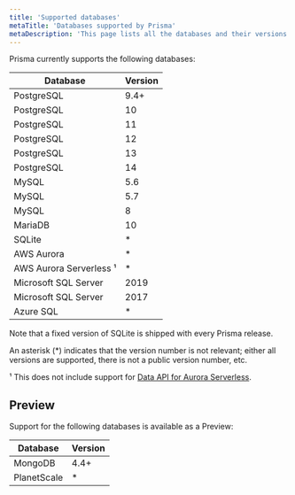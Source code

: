 ```yaml
---
title: 'Supported databases'
metaTitle: 'Databases supported by Prisma'
metaDescription: 'This page lists all the databases and their versions that are supported by Prisma.'
---
```


<TopBlock>

Prisma currently supports the following databases:

| Database                     | Version |
| ---------------------------- | ------- |
| PostgreSQL                   | 9.4+    |
| PostgreSQL                   | 10      |
| PostgreSQL                   | 11      |
| PostgreSQL                   | 12      |
| PostgreSQL                   | 13      |
| PostgreSQL                   | 14      |
| MySQL                        | 5.6     |
| MySQL                        | 5.7     |
| MySQL                        | 8       |
| MariaDB                      | 10      |
| SQLite                       | \*      |
| AWS Aurora                   | \*      |
| AWS Aurora Serverless &sup1; | \*      |
| Microsoft SQL Server         | 2019    |
| Microsoft SQL Server         | 2017    |
| Azure SQL                    | \*      |

Note that a fixed version of SQLite is shipped with every Prisma release.
  
An asterisk (*) indicates that the version number is not relevant; either all versions are supported, there is not a public version number, etc.  

&sup1; This does not include support for [Data API for Aurora Serverless](https://github.com/prisma/prisma/issues/1964).

</TopBlock>

## Preview

Support for the following databases is available as a Preview:

| Database    | Version |
| ----------- | ------- |
| MongoDB     | 4.4+    |
| PlanetScale | \*      |
